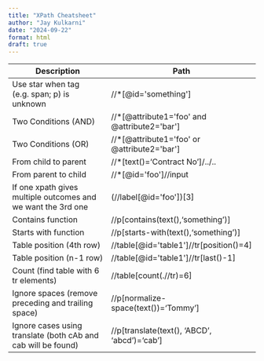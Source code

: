 ```yaml
---
title: "XPath Cheatsheet"
author: "Jay Kulkarni"
date: "2024-09-22"
format: html
draft: true
---
```


| Description                                                  | Path                                          |
|-----------------------------------|-------------------------------------|
| Use star when tag (e.g. span; p) is unknown                  | //\*[@id='something']                         |
| Two Conditions (AND)                                         | //\*[@attribute1='foo' and @attribute2='bar'] |
| Two Conditions (OR)                                          | //\*[@attribute1='foo' or @attribute2='bar']  |
| From child to parent                                         | //\*\[text()='Contract No'\]/../..            |
| From parent to child                                         | //\*[@id='foo']//input                        |
| If one xpath gives multiple outcomes and we want the 3rd one | (//label[@id='foo'])\[3\]                     |
| Contains function                                            | //p\[contains(text(),'something')\]           |
|Starts with function|//p[starts-with(text(),'something')]|
|Table position (4th row)|//table[@id='table1']//tr[position()=4]|
|Table position (n-1 row)|//table[@id='table1']//tr[last()-1]|
|Count (find table with 6 tr elements)|//table[count(.//tr)=6]|
|Ignore spaces (remove preceding and trailing space)|//p[normalize-space(text())='Tommy']|
|Ignore cases using translate (both cAb and cab will be found)|//p[translate(text(), 'ABCD', 'abcd')='cab']|